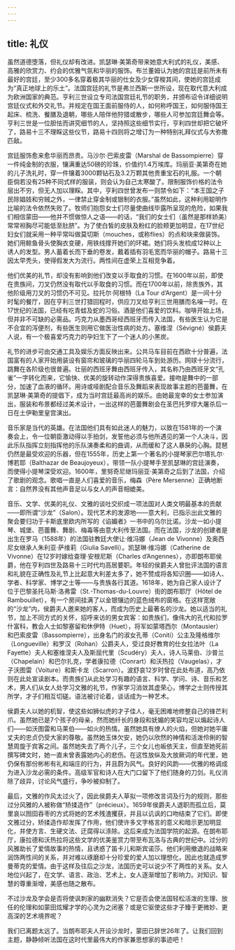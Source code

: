 ```yaml
---
---
---
```

title: 礼仪
---




虽然道德堕落，但礼仪却有改进。凯瑟琳·美第奇带来她意大利式的礼仪，美感、高雅的欣赏力、约会的优雅气氛和华丽的服饰。布兰董姆认为她的宫廷是前所未有最好的宫廷，至少300多名穿着极其华丽的仕女及少女穿梭其间，使她的宫廷成为“真正地球上的乐土”。法国宫廷的礼节是弗兰西斯一世所设，现在取代意大利成为欧洲国家的典范。亨利三世设立专司法国宫廷礼节的职务，并颁布诏令详细说明宫廷仪式和外交礼节。并规定在国王面前服侍的人，如何称呼国王，如何服侍国王起床、梳洗、餐膳及退朝，哪些人陪伴他狩猎或散步，哪些人可参加宫廷舞会等。亨利三世是一位胆怯而讲究细节的人，坚持照这些细节实行，亨利四世却把它破坏了，路易十三不理睬这些仪节，路易十四则将之增订为一种特别礼拜仪式与大弥撒匹敌。

宫廷服饰愈来愈华丽而昂贵。马沙尔·巴索皮雷（Marshal de Bassompierre）穿一件纯金制的衣服，镶满重达50磅的珍珠，价值约1.4万埃库。玛丽亚·美第奇在她的儿子洗礼时，穿一件镶着3000颗钻石及3.2万颗其他贵重宝石的礼服。一个朝臣倘若没有25种不同式样的服装，则会认为自己太寒酸了。限制服饰价格的法令层出不穷，但无人加以理睬。其中，亨利四世曾发布一则禁令如下：“本王国之子民除娼妓和穷贼之外，一律禁止穿金制或银制的衣服。”虽然如此，这种利用聪明作比喻的法令依然失败了。牧师们抱怨女士们尽量使曲线毕露所呈现的危险，如果我们相信蒙田——他并不惯做惊人之语——的话，“我们的女士们（虽然是那样娇美）常常袒胸尽可能低至肚脐”。为了使白皙的皮肤及粉红的脸颊更加明显，在17世纪妇女们就采用一种平常叫做莫切斯（mouches，或称flies）的点和块来做装饰。她们用鲸鱼骨头使胸衣变硬，用铁线撑开她们的环裙。她们将头发梳成12种以上诱人的发型。男人蓄着长而下垂的卷发，戴着插有羽毛宽而华丽的帽子。路易十三因太早秃头，使得假发大为流行。两性间在虚荣上互相竞争着。

他们优美的礼节，却没有影响到他们改变以手取食的习惯。在1600年以前，即使在贵族间，刀叉仍然没有取代以手取食的习惯。而在1700年以前，除贵族外，其他阶级用刀叉的习惯仍不可见。拉托尔·阿根特（La Tour d’Argent）是一间十分时髦的餐厅，因在亨利三世打猎回程时，供应刀叉给亨利三世用膳而名噪一时。在17世纪的法国，已经有吃青蛙及蛇的习俗。酒是他们喜爱的饮料。咖啡开始上场，但并非不可缺的必需品。巧克力从墨西哥经西班牙而传入法国，有些医生认为它是不合宜的泻便剂，有些医生则用它做医治性病的处方。塞维涅（Sévigné）侯爵夫人说，有一个极喜爱巧克力的孕妇生下了一个迷人的小黑炭。

礼节的进步可由交通工具及娱乐方面反映出来。公共马车目前在西欧十分普遍，法国富有的人家开始用装设有窗帘和玻璃的华丽四轮马车到处游历。网球十分流行，跳舞在各阶级也很普遍。壮丽的西班牙舞由西班牙传入，其名称乃由西班牙文“孔雀”一字转化而来，它愉快、优美的旋转动作深得贵族喜爱。接吻是舞中的一部分，加速了血液的循环。用诗或哑剧配合音乐及舞蹈来表现故事主题的芭蕾舞，在凯瑟琳·美第奇的提倡下，成为当时宫廷最高尚的娱乐。由她最宠幸的女士参加演出，服装和布景都经过美术设计，一出这样的芭蕾舞剧会在圣巴托罗缪大屠杀后一日在土伊勒里皇宫演出。

音乐家是当代的英雄。在法国他们具有如此迷人的魅力，以致在1581年的一个演奏会上，令一位朝臣激动得以手拍剑，发誓他必须与他所遇见的第一个人决斗，因此乐队指挥立刻指挥他的乐队演奏柔和的曲调，从而缓和了这人暴戾的心胸。琵琶仍然是最受欢迎的乐器，但在1555年，历史上第一个著名的小提琴家巴尔塔扎尔·博若耶（Balthazar de Beaujoyeux），带领一队小提琴手至凯瑟琳的宫廷演奏，而使得小提琴深受欢迎。1600年，里努奇尼继玛丽亚·美第奇之后到了法国，介绍了歌剧的观念。歌唱一直是人们喜爱的音乐，梅森（Père Mersenne）正确地断言：自然界没有其他声音足以与女人的声音相媲美。

音乐、文学、优美的礼仪、文雅的谈吐交织成一项法国对人类文明最基本的贡献——即所谓“沙龙”（Salon）。现代艺术的发源地——意大利，已指示出此文雅的聚会要归功于卡斯底里欧内所写的《谄媚者》一书中的乌尔比诺。沙龙一如小提琴、城堡、芭蕾舞、舞剧、梅毒等由意大利传至法国。而在法国，沙龙的创建者是出生在罗马（1588年）的法国驻教廷大使让·维冯娜（Jean de Vivonne）及奥西尼女继承人朱利亚·萨维莉（Giulia Savelli）。凯瑟琳·维冯娜（Catherine de Vivonne）在12岁时嫁给查理·安根尼斯（Charles d’Angennes），亦即朗布耶侯爵，他在亨利四世及路易十三时代均高居要职。年轻的侯爵夫人曾批评法国的语言和礼貌在正确性及礼节上比起意大利差太多了，她不赞成将各知识圈——如诗人、学者、科学家、博学之士等——与贵族各行其道。1618年，她为自己家人设计了位于巴黎圣托马斯·洛弗雷（St.-Thomas-du-Louvre）街的朗布耶厅（Hǒtel de Rambouillet），有一个房间挂满了以金银镶边的蓝色绒布的窗格。在这样宽敞的“沙龙”内，侯爵夫人邀来她的客人，而成为历史上最著名的沙龙。她以适当的礼节，加上不同方式的关怀，招呼来访的男女宾客：如贵族们，像伟大的孔代和拉罗什富科，教会人士如黎塞留和休伊特（Huet），将军如蒙塔西尔（Montausier）和巴索皮雷（Bassompierre），出身名门的淑女孔蒂（Coniti）公主及隆格维尔（Longueville）和罗汉（Rohan）公爵夫人，受过良好教育的仕女拉法叶（La Fayette）夫人和塞维涅夫人及斯屈代里（Scudéry）夫人，诗人马莱伯、沙普兰（Chapelain）和巴尔扎克，学者康拉德（Conrart）和沃热拉（Vaugelas），才子沃图雷（Voiture）和斯卡龙（Scarron）。波舒哀12岁时曾在此处布道，高乃依则在此处宣读剧本。而贵族们从此处学习有趣的语言、科学、学问、诗、音乐和艺术，男人们从女人处学习文雅的礼节，作家学习消敛其虚荣心，博学之士则传授其所学，才子们相互切磋。语法被讨论着，谈话成为一种艺术。

侯爵夫人以她的机智，使这些如狮似虎的才子佳人，毫无困难地修整自己的锋芒利爪。虽然她已是7个孩子的母亲，然而她纤长的身段和妩媚的笑容均足以煽起诗人们——如沃图雷和马莱伯——如火的热情。虽然她具有燎人的火焰，但她对她平庸丈夫的忠贞仍受大家的尊敬。虽然她玉体欠安，她仍以欣然的神情和活泼伶俐的智慧周旋于宾客之间。虽然她失去了两个儿子，三个女儿也皈依天主，但直至她死前撰写碑文时，她一直未曾表露她内心的悲伤。在这性放纵及大放厥词的年代里，她仍保有那份彬彬有礼和端庄的行为，并且蔚为风气。良好的风韵——优雅的格调成为进入沙龙必需的条件。高级军官和诗人在大门口留下了他们随身的刀剑。礼仪消除了歧异，讨论风气盛行，争吵被抑制了。

最后，文雅的作风太过火了，因此侯爵夫人草拟一项修改言词及行为的规则，那些过分风雅的人被称做“矫揉造作”（précieux）。1659年侯爵夫人退职而孤立后，莫里哀以囫囵吞枣的方式将她的艺术残渣攫获，并且以讥讽的口吻结束了它们。即使文雅过分，矫揉造作却发挥了作用，他们使许多文字格言的意义和暗示更加明显化，并使方言、生硬文法、迂腐得以涤除。这后来成为法国学院的起源。在朗布耶厅，康拉德和沃热拉将这些文学的优美鉴赏力带至布瓦洛与古典的世纪中。过分的风雅助长了爱情故事的热情，且诱惑了笛卡儿和斯宾诺莎。他们利用撤退的战略来润饰两性间的关系，并对难以琢磨却十分珍爱的爱人加以理想化，因此也就造成罗曼蒂克的爱情。由于这样及往后之沙龙，法国历史可以说少不了两性的关系。女人地位兴起了，在文学、语言、政治、艺术上，女人逐渐增加了影响力。对知识、智慧的尊重渐增，美感也随之散布。

不过沙龙及学会是否将使讽刺家的幽默消失？它是否会使法国轻松活泼的生理、放任的伦理和如蒙田炫耀才学的心灵为之闭塞？或是它驱使这些才子臻于更微妙、更高深的艺术境界呢？

我们已离题太远了。当朗布耶夫人开设沙龙时，蒙田已辞世26年了。让我们回到主题，静静倾听法国在这时代里最伟大的作家兼思想家的事迹吧！